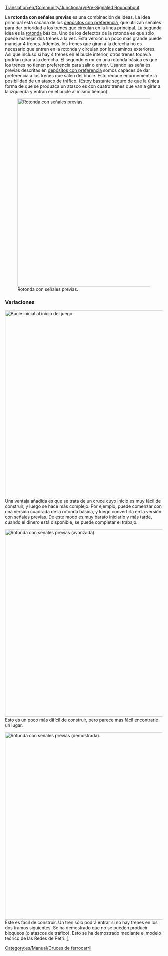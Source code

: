 [[Translation:en/Community/Junctionary/Pre-Signaled Roundabout]]

{{es/Community/Junctionary/Menú de Cruces}}
La '''rotonda con señales previas''' es una combinación de ideas. La idea principal está sacada de los [[es/Manual/Construir depósitos de trenes#configuraciones-avanzadas|depósitos con preferencia]], que utilizan señales para dar prioridad a los trenes que circulan en la línea principal.
La segunda idea es la [[es/Community/Junctionary/Rotonda|rotonda]] básica. Uno de los defectos de la rotonda es que sólo puede manejar dos trenes a la vez. Esta versión un poco más grande puede manejar 4 trenes.
Además, los trenes que giran a la derecha no es necesario que entren en la rotonda y circulan por los caminos exteriores. Así que incluso si hay 4 trenes en el bucle interior, otros trenes todavía podrían girar a la derecha.
El segundo error en una rotonda básica es que los trenes no tienen preferencia para salir o entrar. Usando las señales previas descritas en [[es/Manual/Construir depósitos de trenes#configuraciones-avanzadas|depósitos con preferencia]] somos capaces de dar preferencia a los trenes que salen del bucle. Esto reduce enormemente la posibilidad de un atasco de tráfico. (Estoy bastante seguro de que la única forma de que se produzca un atasco es con cuatro trenes que van a girar a la izquierda y entran en el bucle al mismo tiempo).

[[File:en/PCriterios sobre cruces/Es|none|thumb|600px|Rotonda con señales previas.]]

{{en/Community/Junctionary/Junction Criteria|Por pasos|2|0|0|2|0|0|0|0|1|1|2||Los trenes averiados afectan a todo el cruce.|
*Los atascos de tráfico son poco probables pero posibles (con trenes grandes).
*Fácil de empezar, más complejo después.
*La complicada señalización puede ser difícil de hacer.
*Área: 15 x 15
}}

===Variaciones===
[[File:en/Community/Junctionary/StartingPresignaledRoundAbout.png|none|thumb|600px|Bucle inicial al inicio del juego.]]
Una ventaja añadida es que se trata de un cruce cuyo inicio es muy fácil de construir, y luego se hace más complejo. Por ejemplo, puede comenzar con una versión cuadrada de la rotonda básica, y luego convertirla en la versión con señales previas. De este modo es muy barato iniciarlo y más tarde, cuando el dinero está disponible, se puede completar el trabajo.

[[File:en/Community/Junctionary/PresignaledRoundAboutVariant.png|none|thumb|600px|Rotonda con señales previas (avanzada).]]
Esto es un poco más difícil de construir, pero parece más fácil encontrarle un lugar.

[[File:en/Community/Junctionary/No-colide-roundabout-4w.png|none|thumb|600px|Rotonda con señales previas (demostrada).]]
Este es fácil de construir. Un tren sólo podrá entrar si no hay trenes en los dos tramos siguientes. Se ha demostrado que no se pueden producir bloqueos (o atascos de tráfico). Esto se ha demostrado mediante el modelo teórico de las Redes de Petri: [http://en.wikipedia.org/wiki/File:Trains.png]

[[Category:es/Manual/Cruces de ferrocarril]]